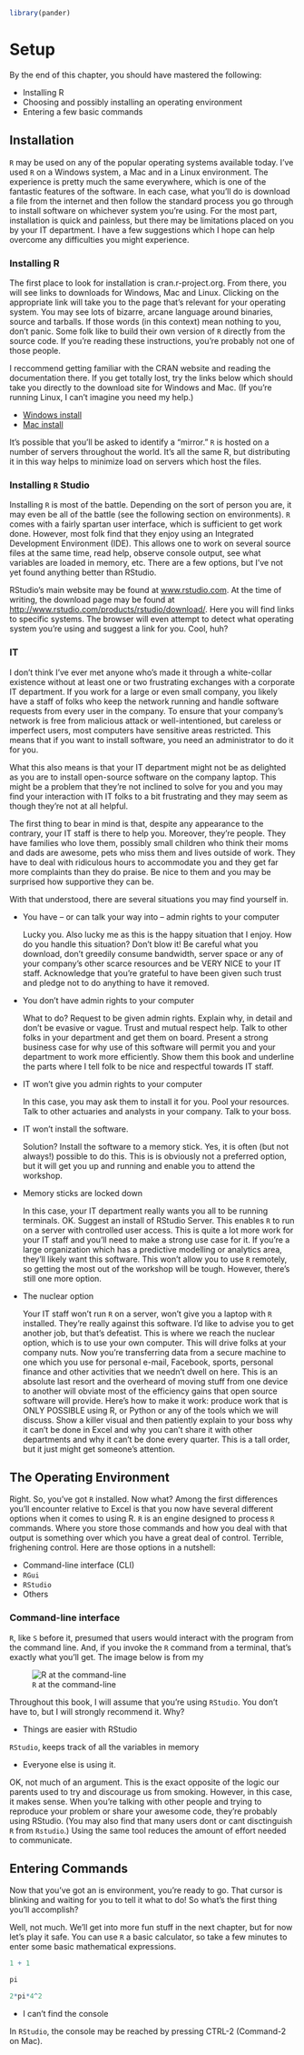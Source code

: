 
```r
library(pander)
```

# Setup

By the end of this chapter, you should have mastered the following:

* Installing R
* Choosing and possibly installing an operating environment
* Entering a few basic commands

## Installation

`R` may be used on any of the popular operating systems available today. I've used `R` on a Windows system, a Mac and in a Linux environment. The experience is pretty much the same everywhere, which is one of the fantastic features of the software. In each case, what you'll do is download a file from the internet and then follow the standard process you go through to install software on whichever system you're using. For the most part, installation is quick and painless, but there may be limitations placed on you by your IT department. I have a few suggestions which I hope can help overcome any difficulties you might experience.

### Installing R

The first place to look for installation is cran.r-project.org. From there, you will see links to downloads for Windows, Mac and Linux. Clicking on the appropriate link will take you to the page that's relevant for your operating system. You may see lots of bizarre, arcane language around binaries, source and tarballs. If those words (in this context) mean nothing to you, don't panic. Some folk like to build their own version of `R` directly from the source code. If you're reading these instructions, you're probably not one of those people. 

I reccommend getting familiar with the CRAN website and reading the documentation there. If you get totally lost, try the links below which should take you directly to the download site for Windows and Mac. (If you're running Linux, I can't imagine you need my help.)

* [Windows install](http://cran.revolutionanalytics.com/bin/windows/base/)
* [Mac install](http://cran.revolutionanalytics.com/bin/macosx/)

It's possible that you'll be asked to identify a "mirror." `R` is hosted on a number of servers throughout the world. It's all the same R, but distributing it in this way helps to minimize load on servers which host the files. 

### Installing `R` Studio

Installing `R` is most of the battle. Depending on the sort of person you are, it may even be all of the battle (see the following section on environments). `R` comes with a fairly spartan user interface, which is sufficient to get work done. However, most folk find that they enjoy using an Integrated Development Environment (IDE). This allows one to work on several source files at the same time, read help, observe console output, see what variables are loaded in memory, etc. There are a few options, but I've not yet found anything better than RStudio.

RStudio's main website may be found at [www.rstudio.com](www.rstudio.com). At the time of writing, the download page may be found at [http://www.rstudio.com/products/rstudio/download/](http://www.rstudio.com/products/rstudio/download/). Here you will find links to specific systems. The browser will even attempt to detect what operating system you're using and suggest a link for you. Cool, huh?

### IT

I don't think I've ever met anyone who's made it through a white-collar existence without at least one or two frustrating exchanges with a corporate IT department. If you work for a large or even small company, you likely have a staff of folks who keep the network running and handle software requests from every user in the company. To ensure that your company's network is free from malicious attack or well-intentioned, but careless or imperfect users, most computers have sensitive areas restricted. This means that if you want to install software, you need an administrator to do it for you.

What this also means is that your IT department might not be as delighted as you are to install open-source software on the company laptop. This might be a problem that they're not inclined to solve for you and you may find your interaction with IT folks to a bit frustrating and they may seem as though they're not at all helpful.

The first thing to bear in mind is that, despite any appearance to the contrary, your IT staff is there to help you. Moreover, they're people. They have families who love them, possibly small children who think their moms and dads are awesome, pets who miss them and lives outside of work. They have to deal with ridiculous hours to accommodate you and they get far more complaints than they do praise. Be nice to them and you may be surprised how supportive they can be.

With that understood, there are several situations you may find yourself in.

* You have -- or can talk your way into -- admin rights to your computer

    Lucky you. Also lucky me as this is the happy situation that I enjoy. How do you handle this situation? Don't blow it! Be careful what you download, don't greedily consume bandwidth, server space or any of your company's other scarce resources and be VERY NICE to your IT staff. Acknowledge that you're grateful to have been given such trust and pledge not to do anything to have it removed.

* You don't have admin rights to your computer

    What to do? Request to be given admin rights. Explain why, in detail and don't be evasive or vague. Trust and mutual respect help. Talk to other folks in your department and get them on board. Present a strong business case for why use of this software will permit you and your department to work more efficiently. Show them this book and underline the parts where I tell folk to be nice and respectful towards IT staff.

* IT won't give you admin rights to your computer

    In this case, you may ask them to install it for you. Pool your resources. Talk to other actuaries and analysts in your company. Talk to your boss.

* IT won't install the software.

    Solution? Install the software to a memory stick. Yes, it is often (but not always!) possible to do this. This is is obviously not a preferred option, but it will get you up and running and enable you to attend the workshop.

* Memory sticks are locked down

    In this case, your IT department really wants you all to be running terminals. OK. Suggest an install of RStudio Server. This enables `R` to run on a server with controlled user access. This is quite a lot more work for your IT staff and you'll need to make a strong use case for it. If you're a large organization which has a predictive modelling or analytics area, they'll likely want this software. This won't allow you to use `R` remotely, so getting the most out of the workshop will be tough. However, there's still one more option.

* The nuclear option

    Your IT staff won't run `R` on a server, won't give you a laptop with `R` installed. They're really against this software. I'd like to advise you to get another job, but that's defeatist. This is where we reach the nuclear option, which is to use your own computer. This will drive folks at your company nuts. Now you're transferring data from a secure machine to one which you use for personal e-mail, Facebook, sports, personal finance and other activities that we needn't dwell on here. This is an absolute last resort and the overheard of moving stuff from one device to another will obviate most of the efficiency gains that open source software will provide. Here's how to make it work: produce work that is ONLY POSSIBLE using R, or Python or any of the tools which we will discuss. Show a killer visual and then patiently explain to your boss why it can't be done in Excel and why you can't share it with other departments and why it can't be done every quarter. This is a tall order, but it just might get someone's attention.

## The Operating Environment

Right. So, you've got `R` installed. Now what? Among the first differences you'll encounter relative to Excel is that you now have several different options when it comes to using R. `R` is an engine designed to process `R` commands. Where you store those commands and how you deal with that output is something over which you have a great deal of control. Terrible, frighening control. Here are those options in a nutshell:

* Command-line interface (CLI)
* `RGui`
* `RStudio`
* Others

### Command-line interface

`R`, like `S` before it, presumed that users would interact with the program from the command line. And, if you invoke the `R` command from a terminal, that's exactly what you'll get. The image below is from my 

![`R` at the command-line](images/R_CommandLine.png)

Throughout this book, I will assume that you're using `RStudio`. You don't have to, but I will strongly recommend it. Why?

* Things are easier with RStudio

`RStudio`, keeps track of all the variables in memory

* Everyone else is using it. 

OK, not much of an argument. This is the exact opposite of the logic our parents used to try and discourage us from smoking. However, in this case, it makes sense. When you're talking with other people and trying to reproduce your problem or share your awesome code, they're probably using RStudio. (You may also find that many users dont or cant disctinguish `R` from `Rstudio`.) Using the same tool reduces the amount of effort needed to communicate.

## Entering Commands

Now that you've got an is environment, you're ready to go. That cursor is blinking and waiting for you to tell it what to do! So what's the first thing you'll accomplish?

Well, not much. We'll get into more fun stuff in the next chapter, but for now let's play it safe. You can use `R` a basic calculator, so take a few minutes to enter some basic mathematical expressions.

```r
1 + 1

pi

2*pi*4^2
```

* I can't find the console

In `RStudio`, the console may be reached by pressing CTRL-2 (Command-2 on Mac). 
